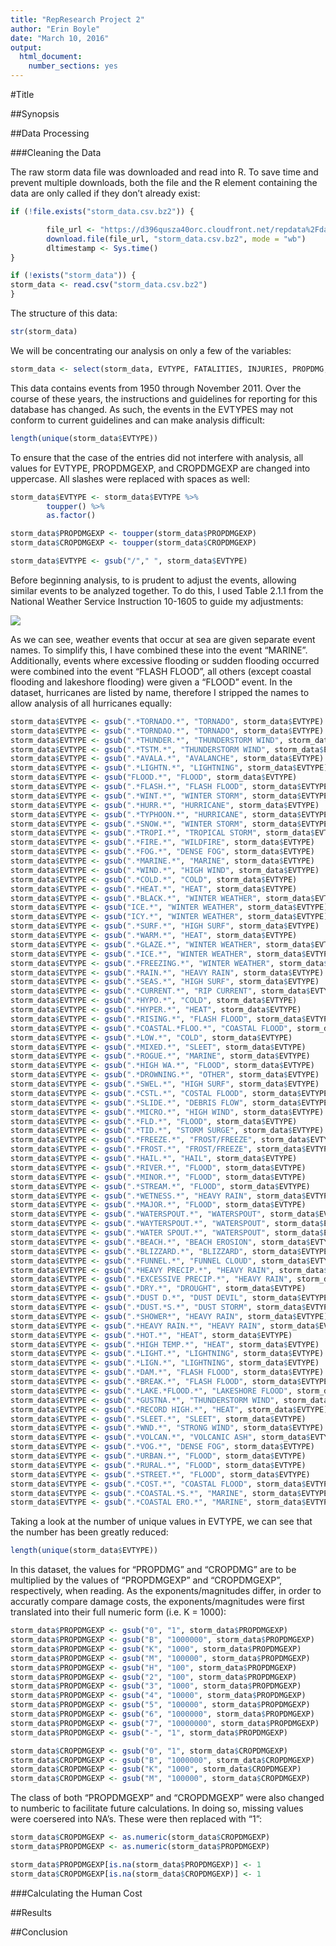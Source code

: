 ```yaml
---
title: "RepResearch Project 2"
author: "Erin Boyle"
date: "March 10, 2016"
output: 
  html_document: 
    number_sections: yes
---
```


#Title

##Synopsis

##Data Processing

###Cleaning the Data

The raw storm data file was downloaded and read into R.  To save time and prevent multiple downloads, both the file and the R element containing the data are only called if they don't already exist:

```r
if (!file.exists("storm_data.csv.bz2")) {

        file_url <- "https://d396qusza40orc.cloudfront.net/repdata%2Fdata%2FStormData.csv.bz2"
        download.file(file_url, "storm_data.csv.bz2", mode = "wb")
        dltimestamp <- Sys.time()
}

if (!exists("storm_data")) {
storm_data <- read.csv("storm_data.csv.bz2")
}
```

The structure of this data:

```r
str(storm_data)
```

We will be concentrating our analysis on only a few of the variables:

```r
storm_data <- select(storm_data, EVTYPE, FATALITIES, INJURIES, PROPDMG, PROPDMGEXP,CROPDMG, CROPDMGEXP)
```


This data contains events from 1950 through November 2011.  Over the course of these years, the instructions and guidelines for reporting for this database has changed.  As such, the events in the EVTYPES may not conform to current guidelines and can make analysis difficult:

```r
length(unique(storm_data$EVTYPE))
```

To ensure that the case of the entries did not interfere with analysis, all values for EVTYPE, PROPDMGEXP, and CROPDMGEXP are changed into uppercase.  All slashes were replaced with spaces as well:

```r
storm_data$EVTYPE <- storm_data$EVTYPE %>%
        toupper() %>%
        as.factor()

storm_data$PROPDMGEXP <- toupper(storm_data$PROPDMGEXP)
storm_data$CROPDMGEXP <- toupper(storm_data$CROPDMGEXP)

storm_data$EVTYPE <- gsub("/"," ", storm_data$EVTYPE) 
```

Before beginning analysis, to is prudent to adjust the events, allowing similar events to be analyzed together. To do this, I used Table 2.1.1 from the National Weather Service Instruction 10-1605 to guide my adjustments:

![](/event_table.png)

As we can see, weather events that occur at sea are given separate event names.  To simplify this, I have combined these into the event "MARINE". Additionally, events where excessive flooding or sudden flooding occurred were combined into the event "FLASH FLOOD", all others (except coastal flooding and lakeshore flooding) were given a "FLOOD" event.  In the dataset, hurricanes are listed by name, therefore I stripped the names to allow analysis of all hurricanes equally:

```r
storm_data$EVTYPE <- gsub(".*TORNADO.*", "TORNADO", storm_data$EVTYPE)
storm_data$EVTYPE <- gsub(".*TORNDAO.*", "TORNADO", storm_data$EVTYPE)
storm_data$EVTYPE <- gsub(".*THUNDER.*", "THUNDERSTORM WIND", storm_data$EVTYPE)
storm_data$EVTYPE <- gsub(".*TSTM.*", "THUNDERSTORM WIND", storm_data$EVTYPE)
storm_data$EVTYPE <- gsub(".*AVALA.*", "AVALANCHE", storm_data$EVTYPE)
storm_data$EVTYPE <- gsub(".*LIGHTN.*", "LIGHTNING", storm_data$EVTYPE)
storm_data$EVTYPE <- gsub("FLOOD.*", "FLOOD", storm_data$EVTYPE)
storm_data$EVTYPE <- gsub(".*FLASH.*", "FLASH FLOOD", storm_data$EVTYPE)
storm_data$EVTYPE <- gsub(".*WINT.*", "WINTER STORM", storm_data$EVTYPE)
storm_data$EVTYPE <- gsub(".*HURR.*", "HURRICANE", storm_data$EVTYPE)
storm_data$EVTYPE <- gsub(".*TYPHOON.*", "HURRICANE", storm_data$EVTYPE)
storm_data$EVTYPE <- gsub(".*SNOW.*", "WINTER STORM", storm_data$EVTYPE)
storm_data$EVTYPE <- gsub(".*TROPI.*", "TROPICAL STORM", storm_data$EVTYPE)
storm_data$EVTYPE <- gsub(".*FIRE.*", "WILDFIRE", storm_data$EVTYPE)
storm_data$EVTYPE <- gsub(".*FOG.*", "DENSE FOG", storm_data$EVTYPE)
storm_data$EVTYPE <- gsub(".*MARINE.*", "MARINE", storm_data$EVTYPE)
storm_data$EVTYPE <- gsub(".*WIND.*", "HIGH WIND", storm_data$EVTYPE)
storm_data$EVTYPE <- gsub(".*COLD.*", "COLD", storm_data$EVTYPE)
storm_data$EVTYPE <- gsub(".*HEAT.*", "HEAT", storm_data$EVTYPE)
storm_data$EVTYPE <- gsub(".*BLACK.*", "WINTER WEATHER", storm_data$EVTYPE)
storm_data$EVTYPE <- gsub("ICE.*", "WINTER WEATHER", storm_data$EVTYPE)
storm_data$EVTYPE <- gsub("ICY.*", "WINTER WEATHER", storm_data$EVTYPE)
storm_data$EVTYPE <- gsub(".*SURF.*", "HIGH SURF", storm_data$EVTYPE)
storm_data$EVTYPE <- gsub(".*WARM.*", "HEAT", storm_data$EVTYPE)
storm_data$EVTYPE <- gsub(".*GLAZE.*", "WINTER WEATHER", storm_data$EVTYPE)
storm_data$EVTYPE <- gsub(".*ICE.*", "WINTER WEATHER", storm_data$EVTYPE)
storm_data$EVTYPE <- gsub(".*FREEZING.*", "WINTER WEATHER", storm_data$EVTYPE)
storm_data$EVTYPE <- gsub(".*RAIN.*", "HEAVY RAIN", storm_data$EVTYPE)
storm_data$EVTYPE <- gsub(".*SEAS.*", "HIGH SURF", storm_data$EVTYPE)
storm_data$EVTYPE <- gsub(".*CURRENT.*", "RIP CURRENT", storm_data$EVTYPE)
storm_data$EVTYPE <- gsub(".*HYPO.*", "COLD", storm_data$EVTYPE)
storm_data$EVTYPE <- gsub(".*HYPER.*", "HEAT", storm_data$EVTYPE)
storm_data$EVTYPE <- gsub(".*RISING.*", "FLASH FLOOD", storm_data$EVTYPE)
storm_data$EVTYPE <- gsub(".*COASTAL.*FLOO.*", "COASTAL FLOOD", storm_data$EVTYPE)
storm_data$EVTYPE <- gsub(".*LOW.*", "COLD", storm_data$EVTYPE)
storm_data$EVTYPE <- gsub(".*MIXED.*", "SLEET", storm_data$EVTYPE)
storm_data$EVTYPE <- gsub(".*ROGUE.*", "MARINE", storm_data$EVTYPE)
storm_data$EVTYPE <- gsub(".*HIGH WA.*", "FLOOD", storm_data$EVTYPE)
storm_data$EVTYPE <- gsub(".*DROWNING.*", "OTHER", storm_data$EVTYPE)
storm_data$EVTYPE <- gsub(".*SWEL.*", "HIGH SURF", storm_data$EVTYPE)
storm_data$EVTYPE <- gsub(".*CSTL.*", "COSTAL FLOOD", storm_data$EVTYPE)
storm_data$EVTYPE <- gsub(".*SLIDE.*", "DEBRIS FLOW", storm_data$EVTYPE)
storm_data$EVTYPE <- gsub(".*MICRO.*", "HIGH WIND", storm_data$EVTYPE)
storm_data$EVTYPE <- gsub(".*FLD.*", "FLOOD", storm_data$EVTYPE)
storm_data$EVTYPE <- gsub(".*TID.*", "STORM SURGE", storm_data$EVTYPE)
storm_data$EVTYPE <- gsub(".*FREEZE.*", "FROST/FREEZE", storm_data$EVTYPE)
storm_data$EVTYPE <- gsub(".*FROST.*", "FROST/FREEZE", storm_data$EVTYPE)
storm_data$EVTYPE <- gsub(".*HAIL.*", "HAIL", storm_data$EVTYPE)
storm_data$EVTYPE <- gsub(".*RIVER.*", "FLOOD", storm_data$EVTYPE)
storm_data$EVTYPE <- gsub(".*MINOR.*", "FLOOD", storm_data$EVTYPE)
storm_data$EVTYPE <- gsub(".*STREAM.*", "FLOOD", storm_data$EVTYPE)
storm_data$EVTYPE <- gsub(".*WETNESS.*", "HEAVY RAIN", storm_data$EVTYPE)
storm_data$EVTYPE <- gsub(".*MAJOR.*", "FLOOD", storm_data$EVTYPE)
storm_data$EVTYPE <- gsub(".*WATERSPOUT.*", "WATERSPOUT", storm_data$EVTYPE)
storm_data$EVTYPE <- gsub(".*WAYTERSPOUT.*", "WATERSPOUT", storm_data$EVTYPE)
storm_data$EVTYPE <- gsub(".*WATER SPOUT.*", "WATERSPOUT", storm_data$EVTYPE)
storm_data$EVTYPE <- gsub(".*BEACH.*", "BEACH EROSION", storm_data$EVTYPE)
storm_data$EVTYPE <- gsub(".*BLIZZARD.*", "BLIZZARD", storm_data$EVTYPE)
storm_data$EVTYPE <- gsub(".*FUNNEL.*", "FUNNEL CLOUD", storm_data$EVTYPE)
storm_data$EVTYPE <- gsub(".*HEAVY PRECIP.*", "HEAVY RAIN", storm_data$EVTYPE)
storm_data$EVTYPE <- gsub(".*EXCESSIVE PRECIP.*", "HEAVY RAIN", storm_data$EVTYPE)
storm_data$EVTYPE <- gsub(".*DRY.*", "DROUGHT", storm_data$EVTYPE)
storm_data$EVTYPE <- gsub(".*DUST D.*", "DUST DEVIL", storm_data$EVTYPE)
storm_data$EVTYPE <- gsub(".*DUST.*S.*", "DUST STORM", storm_data$EVTYPE)
storm_data$EVTYPE <- gsub(".*SHOWER*", "HEAVY RAIN", storm_data$EVTYPE)
storm_data$EVTYPE <- gsub(".*HEAVY RAIN.*", "HEAVY RAIN", storm_data$EVTYPE)
storm_data$EVTYPE <- gsub(".*HOT.*", "HEAT", storm_data$EVTYPE)
storm_data$EVTYPE <- gsub(".*HIGH TEMP.*", "HEAT", storm_data$EVTYPE)
storm_data$EVTYPE <- gsub(".*LIGHT.*", "LIGHTNING", storm_data$EVTYPE)
storm_data$EVTYPE <- gsub(".*LIGN.*", "LIGHTNING", storm_data$EVTYPE)
storm_data$EVTYPE <- gsub(".*DAM.*", "FLASH FLOOD", storm_data$EVTYPE)
storm_data$EVTYPE <- gsub(".*BREAK.*", "FLASH FLOOD", storm_data$EVTYPE)
storm_data$EVTYPE <- gsub(".*LAKE.*FLOOD.*", "LAKESHORE FLOOD", storm_data$EVTYPE)
storm_data$EVTYPE <- gsub(".*GUSTNA.*", "THUNDERSTORM WIND", storm_data$EVTYPE)
storm_data$EVTYPE <- gsub(".*RECORD HIGH.*", "HEAT", storm_data$EVTYPE)
storm_data$EVTYPE <- gsub(".*SLEET.*", "SLEET", storm_data$EVTYPE)
storm_data$EVTYPE <- gsub(".*WND.*", "STRONG WIND", storm_data$EVTYPE)
storm_data$EVTYPE <- gsub(".*VOLCAN.*", "VOLCANIC ASH", storm_data$EVTYPE)
storm_data$EVTYPE <- gsub(".*VOG.*", "DENSE FOG", storm_data$EVTYPE)
storm_data$EVTYPE <- gsub(".*URBAN.*", "FLOOD", storm_data$EVTYPE)
storm_data$EVTYPE <- gsub(".*RURAL.*", "FLOOD", storm_data$EVTYPE)
storm_data$EVTYPE <- gsub(".*STREET.*", "FLOOD", storm_data$EVTYPE)
storm_data$EVTYPE <- gsub(".*COST.*", "COASTAL FLOOD", storm_data$EVTYPE)
storm_data$EVTYPE <- gsub(".*COASTAL.*S.*", "MARINE", storm_data$EVTYPE)
storm_data$EVTYPE <- gsub(".*COASTAL ERO.*", "MARINE", storm_data$EVTYPE)
```

Taking a look at the number of unique values in EVTYPE, we can see that the number has been greatly reduced:

```r
length(unique(storm_data$EVTYPE))
```

In this dataset, the values for "PROPDMG" and "CROPDMG" are to be multiplied by the values of "PROPDMGEXP" and "CROPDMGEXP", respectively, when reading.  As the exponents/magnitudes differ, in order to accuratly compare damage costs, the exponents/magnitudes were first translated into their full numeric form (i.e. K = 1000):

```r
storm_data$PROPDMGEXP <- gsub("0", "1", storm_data$PROPDMGEXP)
storm_data$PROPDMGEXP <- gsub("B", "1000000", storm_data$PROPDMGEXP)
storm_data$PROPDMGEXP <- gsub("K", "1000", storm_data$PROPDMGEXP)
storm_data$PROPDMGEXP <- gsub("M", "100000", storm_data$PROPDMGEXP)
storm_data$PROPDMGEXP <- gsub("H", "100", storm_data$PROPDMGEXP)
storm_data$PROPDMGEXP <- gsub("2", "100", storm_data$PROPDMGEXP)
storm_data$PROPDMGEXP <- gsub("3", "1000", storm_data$PROPDMGEXP)
storm_data$PROPDMGEXP <- gsub("4", "10000", storm_data$PROPDMGEXP)
storm_data$PROPDMGEXP <- gsub("5", "100000", storm_data$PROPDMGEXP)
storm_data$PROPDMGEXP <- gsub("6", "1000000", storm_data$PROPDMGEXP)
storm_data$PROPDMGEXP <- gsub("7", "10000000", storm_data$PROPDMGEXP)
storm_data$PROPDMGEXP <- gsub("-", "1", storm_data$PROPDMGEXP)

storm_data$CROPDMGEXP <- gsub("0", "1", storm_data$CROPDMGEXP)
storm_data$CROPDMGEXP <- gsub("B", "1000000", storm_data$CROPDMGEXP)
storm_data$CROPDMGEXP <- gsub("K", "1000", storm_data$CROPDMGEXP)
storm_data$CROPDMGEXP <- gsub("M", "100000", storm_data$CROPDMGEXP)
```

The class of both "PROPDMGEXP" and "CROPDMGEXP" were also changed to numberic to facilitate future calculations.  In doing so, missing values were coersered into NA's.  These were then replaced with "1":

```r
storm_data$CROPDMGEXP <- as.numeric(storm_data$CROPDMGEXP)
storm_data$PROPDMGEXP <- as.numeric(storm_data$PROPDMGEXP)

storm_data$PROPDMGEXP[is.na(storm_data$PROPDMGEXP)] <- 1
storm_data$CROPDMGEXP[is.na(storm_data$CROPDMGEXP)] <- 1
```

###Calculating the Human Cost



##Results

##Conclusion
